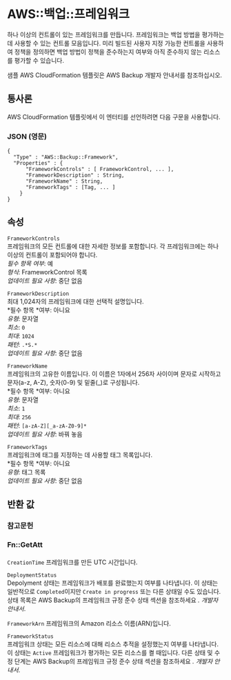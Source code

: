 # AWS::백업::프레임워크

하나 이상의 컨트롤이 있는 프레임워크를 만듭니다. 프레임워크는 백업 방법을 평가하는 데 사용할 수 있는 컨트롤 모음입니다. 미리 빌드된 사용자 지정 가능한 컨트롤을 사용하여 정책을 정의하면 백업 방법이 정책을 준수하는지 여부와 아직 준수하지 않는 리소스를 평가할 수 있습니다.

샘플 AWS CloudFormation 템플릿은 AWS Backup 개발자 안내서를 참조하십시오.

## 통사론

AWS CloudFormation 템플릿에서 이 엔터티를 선언하려면 다음 구문을 사용합니다.

### JSON (영문)

```
{
  "Type" : "AWS::Backup::Framework",
  "Properties" : {
      "FrameworkControls" : [ FrameworkControl, ... ],
      "FrameworkDescription" : String,
      "FrameworkName" : String,
      "FrameworkTags" : [Tag, ... ]
    }
}
```

## 속성

`FrameworkControls`  
프레임워크의 모든 컨트롤에 대한 자세한 정보를 포함합니다. 각 프레임워크에는 하나 이상의 컨트롤이 포함되어야 합니다.  
_필수 항목 여부_: 예  
_형식_: FrameworkControl 목록  
_업데이트 필요 사항_: 중단 없음

`FrameworkDescription`  
최대 1,024자의 프레임워크에 대한 선택적 설명입니다.  
*필수 항목 *여부: 아니요  
_유형_: 문자열  
_최소_: `0`  
_최대_: `1024`  
_패턴_: `.*S.*`  
_업데이트 필요 사항_: 중단 없음

`FrameworkName`  
프레임워크의 고유한 이름입니다. 이 이름은 1자에서 256자 사이이며 문자로 시작하고 문자(a-z, A-Z), 숫자(0-9) 및 밑줄(\_)로 구성됩니다.  
*필수 항목 *여부: 아니요  
_유형_: 문자열  
_최소_: `1`  
_최대_: `256`  
_패턴_: `[a-zA-Z][_a-zA-Z0-9]*`  
_업데이트 필요 사항_: 바꿔 놓음

`FrameworkTags`  
프레임워크에 태그를 지정하는 데 사용할 태그 목록입니다.  
*필수 항목 *여부: 아니요  
_유형_: 태그 목록  
_업데이트 필요 사항_: 중단 없음

## 반환 값

### 참고문헌

### Fn::GetAtt

####

`CreationTime` 프레임워크를 만든 UTC 시간입니다.

`DeploymentStatus`  
Depolyment 상태는 프레임워크가 배포를 완료했는지 여부를 나타냅니다. 이 상태는 일반적으로 `Completed`이지만 `Create in progress` 또는 다른 상태일 수도 있습니다. 상태 목록은 AWS Backup의 프레임워크 규정 준수 상태 섹션을 참조하세요 _. 개발자 안내서_.

`FrameworkArn` 프레임워크의 Amazon 리소스 이름(ARN)입니다.

`FrameworkStatus`  
프레임워크 상태는 모든 리소스에 대해 리소스 추적을 설정했는지 여부를 나타냅니다. 이 상태는 `Active` 프레임워크가 평가하는 모든 리소스를 켤 때입니다. 다른 상태 및 수정 단계는 AWS Backup의 프레임워크 규정 준수 상태 섹션을 참조하세요 _. 개발자 안내서_.
